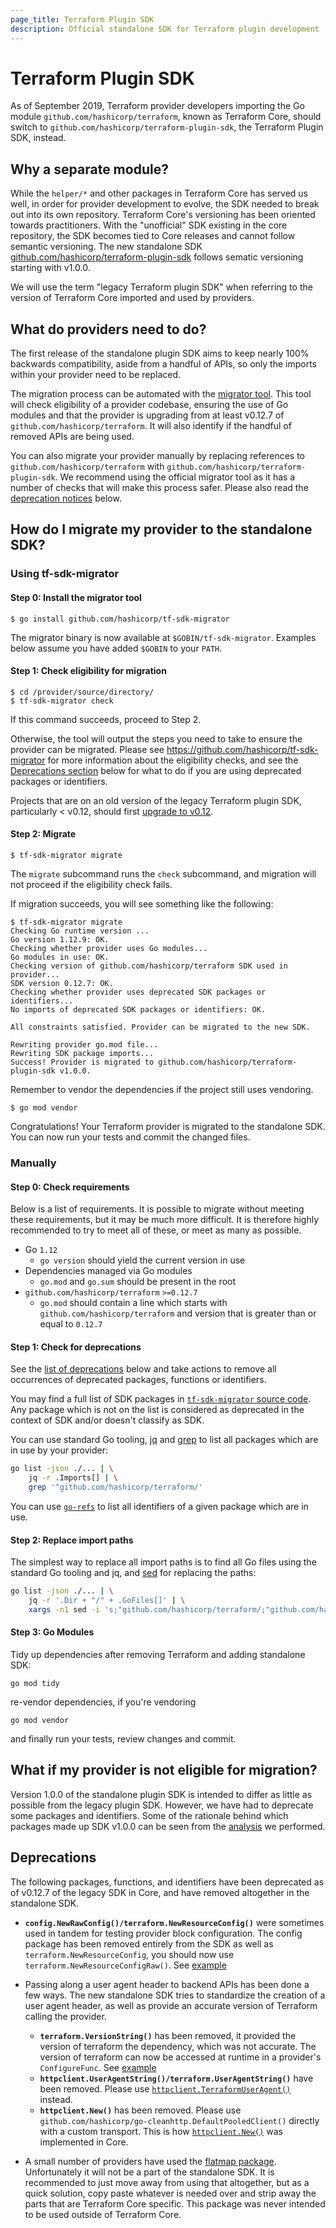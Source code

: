```yaml
---
page_title: Terraform Plugin SDK
description: Official standalone SDK for Terraform plugin development
---
```


# Terraform Plugin SDK

As of September 2019, Terraform provider developers importing the Go module `github.com/hashicorp/terraform`, known as Terraform Core, should switch to `github.com/hashicorp/terraform-plugin-sdk`, the Terraform Plugin SDK, instead.

## Why a separate module?

While the `helper/*` and other packages in Terraform Core has served us well, in order for provider development to evolve, the SDK needed to break out into its own repository. Terraform Core's versioning has been oriented towards practitioners. With the "unofficial" SDK existing in the core repository, the SDK becomes tied to Core releases and cannot follow semantic versioning. The new standalone SDK [github.com/hashicorp/terraform-plugin-sdk](https://github.com/hashicorp/terraform-plugin-sdk) follows sematic versioning starting with v1.0.0.

We will use the term "legacy Terraform plugin SDK" when referring to the version of Terraform Core imported and used by providers.

## What do providers need to do?

The first release of the standalone plugin SDK aims to keep nearly 100% backwards compatibility, aside from a handful of APIs, so only the imports within your provider need to be replaced.

The migration process can be automated with the [migrator tool](https://github.com/hashicorp/tf-sdk-migrator). This tool will check eligibility of a provider codebase, ensuring the use of Go modules and that the provider is upgrading from at least v0.12.7 of `github.com/hashicorp/terraform`. It will also identify if the handful of removed APIs are being used.

You can also migrate your provider manually by replacing references to `github.com/hashicorp/terraform` with `github.com/hashicorp/terraform-plugin-sdk`. We recommend using the official migrator tool as it has a number of checks that will make this process safer. Please also read the [deprecation notices](#deprecations) below.

## How do I migrate my provider to the standalone SDK?

### Using tf-sdk-migrator

#### Step 0: Install the migrator tool

```
$ go install github.com/hashicorp/tf-sdk-migrator
```

The migrator binary is now available at `$GOBIN/tf-sdk-migrator`. Examples below assume you have added `$GOBIN` to your `PATH`.

#### Step 1: Check eligibility for migration

```
$ cd /provider/source/directory/
$ tf-sdk-migrator check
```

If this command succeeds, proceed to Step 2.

Otherwise, the tool will output the steps you need to take to ensure the provider can be migrated. Please see <https://github.com/hashicorp/tf-sdk-migrator> for more information about the eligibility checks, and see the [Deprecations section](#deprecations) below for what to do if you are using deprecated packages or identifiers.

Projects that are on an old version of the legacy Terraform plugin SDK, particularly < v0.12, should first [upgrade to v0.12](/plugin/sdkv2/guides/terraform-0.12-compatibility).

#### Step 2: Migrate

```
$ tf-sdk-migrator migrate
```

The `migrate` subcommand runs the `check` subcommand, and migration will not proceed if the eligibility check fails.

If migration succeeds, you will see something like the following:

```
$ tf-sdk-migrator migrate
Checking Go runtime version ...
Go version 1.12.9: OK.
Checking whether provider uses Go modules...
Go modules in use: OK.
Checking version of github.com/hashicorp/terraform SDK used in provider...
SDK version 0.12.7: OK.
Checking whether provider uses deprecated SDK packages or identifiers...
No imports of deprecated SDK packages or identifiers: OK.

All constraints satisfied. Provider can be migrated to the new SDK.

Rewriting provider go.mod file...
Rewriting SDK package imports...
Success! Provider is migrated to github.com/hashicorp/terraform-plugin-sdk v1.0.0.
```

Remember to vendor the dependencies if the project still uses vendoring.

```
$ go mod vendor
```

Congratulations! Your Terraform provider is migrated to the standalone SDK. You can now run your tests and commit the changed files.

### Manually

#### Step 0: Check requirements

Below is a list of requirements. It is possible to migrate without meeting these requirements,
but it may be much more difficult. It is therefore highly recommended to try to meet all of these,
or meet as many as possible.

* Go `1.12`
  * `go version` should yield the current version in use
* Dependencies managed via Go modules
  * `go.mod` and `go.sum` should be present in the root
* `github.com/hashicorp/terraform` `>=0.12.7`
  * `go.mod` should contain a line which starts with `github.com/hashicorp/terraform` and version
    that is greater than or equal to `0.12.7`

#### Step 1: Check for deprecations

See the [list of deprecations](#deprecations) below and take actions to remove all occurrences
of deprecated packages, functions or identifiers.

You may find a full list of SDK packages in [`tf-sdk-migrator` source code](https://pkg.go.dev/github.com/hashicorp/tf-sdk-migrator@v1.4.0/cmd/check#CheckSDKPackageImports). Any package which is not on the list is considered as deprecated
in the context of SDK and/or doesn't classify as SDK.

You can use standard Go tooling, [jq](https://stedolan.github.io/jq/) and [grep](https://en.wikipedia.org/wiki/Grep)
to list all packages which are in use by your provider:

```sh
go list -json ./... | \
	jq -r .Imports[] | \
	grep '^github.com/hashicorp/terraform/'
```

You can use [`go-refs`](https://github.com/radeksimko/go-refs) to list all identifiers of a given package which are in use.

#### Step 2: Replace import paths

The simplest way to replace all import paths is to find all Go files using the standard Go tooling and jq,
and [sed](https://en.wikipedia.org/wiki/Sed) for replacing the paths:

```sh
go list -json ./... | \
	jq -r '.Dir + "/" + .GoFiles[]' | \
	xargs -n1 sed -i 's;"github.com/hashicorp/terraform/;"github.com/hashicorp/terraform-plugin-sdk/;'
```

#### Step 3: Go Modules

Tidy up dependencies after removing Terraform and adding standalone SDK:

```
go mod tidy
```

re-vendor dependencies, if you're vendoring

```
go mod vendor
```

and finally run your tests, review changes and commit.

## What if my provider is not eligible for migration?

Version 1.0.0 of the standalone plugin SDK is intended to differ as little as possible from the legacy plugin SDK. However, we have had to deprecate some packages and identifiers. Some of the rationale behind which packages made up SDK v1.0.0 can be seen from the [analysis](https://github.com/radeksimko/terraform-provider-sdk-exposure) we performed.

## Deprecations

The following packages, functions, and identifiers have been deprecated as of v0.12.7 of the legacy SDK in Core, and have removed altogether in the standalone SDK.

* **`config.NewRawConfig()/terraform.NewResourceConfig()`** were sometimes used in tandem for testing provider block configuration. The config package has been removed entirely from the SDK as well as `terraform.NewResourceConfig`, you should now use `terraform.NewResourceConfigRaw()`. See [example](https://github.com/hashicorp/terraform-provider-consul/pull/149/files)

* Passing along a user agent header to backend APIs has been done a few ways. The new standalone SDK tries to standardize the creation of a user agent header, as well as provide an accurate version of Terraform calling the provider.
  * **`terraform.VersionString()`** has been removed, it provided the version of terraform the dependency, which was not accurate. The version of terraform can now be accessed at runtime in a provider's `ConfigureFunc`. See [example](https://github.com/hashicorp/terraform-provider-kubernetes/pull/620/files)
  * **`httpclient.UserAgentString()/terraform.UserAgentString()`** have been removed. Please use [`httpclient.TerraformUserAgent()`](https://pkg.go.dev/github.com/hashicorp/terraform-plugin-sdk/v2/httpclient#TerraformUserAgent) instead.
  * **`httpclient.New()`** has been removed. Please use `github.com/hashicorp/go-cleanhttp.DefaultPooledClient()` directly with a custom transport. This is how [`httpclient.New()`](https://pkg.go.dev/github.com/hashicorp/terraform@v0.14.7/httpclient#New) was implemented in Core.

* A small number of providers have used the [flatmap package](https://github.com/hashicorp/terraform/tree/e1d0acda0b19be25ea96748896d3cd7117df955a/flatmap). Unfortunately it will not be a part of the standalone SDK. It is recommended to just move away from using that altogether, but as a quick solution, copy paste whatever is needed over and strip away the parts that are Terraform Core specific. This package was never intended to be used outside of Terraform Core.
